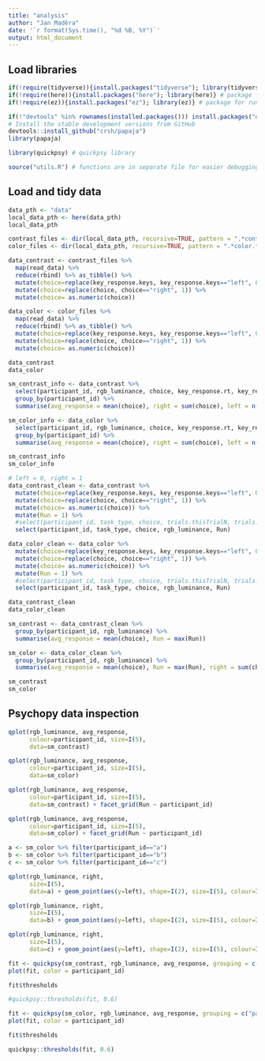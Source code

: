 ```yaml
---
title: "analysis"
author: "Jan Maděra"
date: '`r format(Sys.time(), "%d %B, %Y")`'
output: html_document
---
```


## Load libraries

```r
if(!require(tidyverse)){install.packages("tidyverse"); library(tidyverse)} # bundle of packages commonly used for analysis
if(!require(here)){install.packages("here"); library(here)} # package for handling paths in the project
if(!require(ez)){install.packages("ez"); library(ez)} # package for running ANOVAs

if(!"devtools" %in% rownames(installed.packages())) install.packages("devtools")
# Install the stable development versions from GitHub
devtools::install_github("crsh/papaja")
library(papaja)

library(quickpsy) # quickpsy library

source("utils.R") # functions are in separate file for easier debugging
```

## Load and tidy data

```r
data_pth <- "data"
local_data_pth <- here(data_pth)
local_data_pth

contrast_files <- dir(local_data_pth, recursive=TRUE, pattern = ".*contrast.*.csv") # get white black contrast file names
color_files <- dir(local_data_pth, recursive=TRUE, pattern = ".*color.*.csv") # get green color contrast file names

data_contrast <- contrast_files %>%
  map(read_data) %>%
  reduce(rbind) %>% as_tibble() %>%
  mutate(choice=replace(key_response.keys, key_response.keys=="left", 0)) %>%
  mutate(choice=replace(choice, choice=="right", 1)) %>%
  mutate(choice= as.numeric(choice))

data_color <- color_files %>%
  map(read_data) %>%
  reduce(rbind) %>% as_tibble() %>%
  mutate(choice=replace(key_response.keys, key_response.keys=="left", 0)) %>%
  mutate(choice=replace(choice, choice=="right", 1)) %>%
  mutate(choice= as.numeric(choice))

data_contrast
data_color
```
```r
sm_contrast_info <- data_contrast %>%
  select(participant_id, rgb_luminance, choice, key_response.rt, key_response.started) %>%
  group_by(participant_id) %>%
  summarise(avg_response = mean(choice), right = sum(choice), left = n()-sum(choice), total_time = max(key_response.started), avg_t_resonse = total_time/n())

sm_color_info <- data_color %>%
  select(participant_id, rgb_luminance, choice, key_response.rt, key_response.started) %>%
  group_by(participant_id) %>%
  summarise(avg_response = mean(choice), right = sum(choice), left = n()-sum(choice), total_time = max(key_response.started), avg_t_resonse = total_time/n())

sm_contrast_info
sm_color_info
```

```r
# left = 0, right = 1
data_contrast_clean <- data_contrast %>%
  mutate(choice=replace(key_response.keys, key_response.keys=="left", 0)) %>%
  mutate(choice=replace(choice, choice=="right", 1)) %>%
  mutate(choice= as.numeric(choice)) %>%
  mutate(Run = 1) %>%
  #select(participant_id, task_type, choice, trials.thisTrialN, trials.thisN, trials.thisIndex, rgb_luminance)
  select(participant_id, task_type, choice, rgb_luminance, Run)

data_color_clean <- data_color %>%
  mutate(choice=replace(key_response.keys, key_response.keys=="left", 0)) %>%
  mutate(choice=replace(choice, choice=="right", 1)) %>%
  mutate(choice= as.numeric(choice)) %>%
  mutate(Run = 1) %>%
  #select(participant_id, task_type, choice, trials.thisTrialN, trials.thisN, trials.thisIndex, rgb_luminance)
  select(participant_id, task_type, choice, rgb_luminance, Run)

data_contrast_clean
data_color_clean
```  
```r
sm_contrast <- data_contrast_clean %>%
  group_by(participant_id, rgb_luminance) %>%
  summarise(avg_response = mean(choice), Run = max(Run)) 

sm_color <- data_color_clean %>%
  group_by(participant_id, rgb_luminance) %>%
  summarise(avg_response = mean(choice), Run = max(Run), right = sum(choice), left = n()-sum(choice))

sm_contrast
sm_color
```

## Psychopy data inspection

```r

qplot(rgb_luminance, avg_response,
      colour=participant_id, size=I(5),
      data=sm_contrast)

qplot(rgb_luminance, avg_response,
      colour=participant_id, size=I(5),
      data=sm_color)

qplot(rgb_luminance, avg_response,
      colour=participant_id, size=I(5),
      data=sm_contrast) + facet_grid(Run ~ participant_id)

qplot(rgb_luminance, avg_response,
      colour=participant_id, size=I(5),
      data=sm_color) + facet_grid(Run ~ participant_id)

a <- sm_color %>% filter(participant_id=="a")
b <- sm_color %>% filter(participant_id=="b")
c <- sm_color %>% filter(participant_id=="c")

qplot(rgb_luminance, right,
      size=I(5),
      data=a) + geom_point(aes(y=left), shape=I(2), size=I(5), colour=I("red"))

qplot(rgb_luminance, right,
      size=I(5),
      data=b) + geom_point(aes(y=left), shape=I(2), size=I(5), colour=I("red"))

qplot(rgb_luminance, right,
      size=I(5),
      data=c) + geom_point(aes(y=left), shape=I(2), size=I(5), colour=I("red"))

```
```r

fit <- quickpsy(sm_contrast, rgb_luminance, avg_response, grouping = c("participant_id")) 
plot(fit, color = participant_id)

fit$thresholds

#quickpsy::thresholds(fit, 0.6)

```
```r

fit <- quickpsy(sm_color, rgb_luminance, avg_response, grouping = c("participant_id")) 
plot(fit, color = participant_id)

fit$thresholds

quickpsy::thresholds(fit, 0.6)

```

  